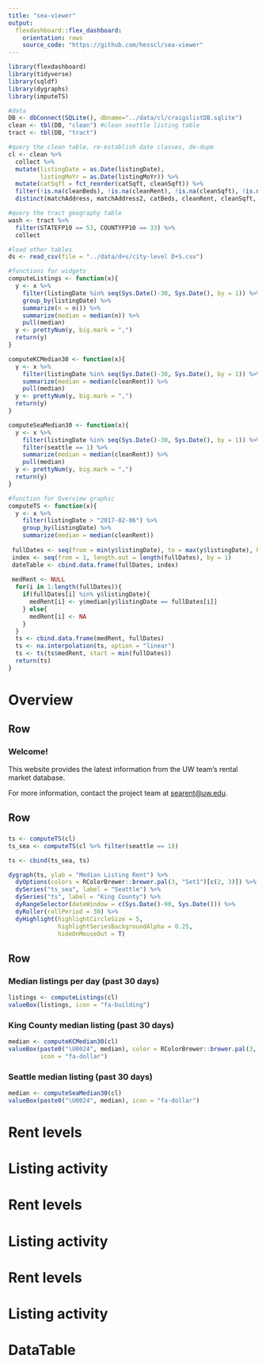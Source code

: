 ```yaml
---
title: "sea-viewer"
output: 
  flexdashboard::flex_dashboard:
    orientation: rows
    source_code: "https://github.com/hesscl/sea-viewer"
---
```


```r
library(flexdashboard)
library(tidyverse)
library(sqldf)
library(dygraphs)
library(imputeTS)

#data
DB <- dbConnect(SQLite(), dbname="../data/cl/craigslistDB.sqlite")
clean <- tbl(DB, "clean") #clean seattle listing table
tract <- tbl(DB, "tract")

#query the clean table, re-establish date classes, de-dupe
cl <- clean %>% 
  collect %>% 
  mutate(listingDate = as.Date(listingDate),
         listingMoYr = as.Date(listingMoYr)) %>%
  mutate(catSqft = fct_reorder(catSqft, cleanSqft)) %>%
  filter(!is.na(cleanBeds), !is.na(cleanRent), !is.na(cleanSqft), !is.na(matchAddress)) %>%
  distinct(matchAddress, matchAddress2, catBeds, cleanRent, cleanSqft, .keep_all = T)

#query the tract geography table
wash <- tract %>%
  filter(STATEFP10 == 53, COUNTYFP10 == 33) %>%
  collect

#load other tables
ds <- read_csv(file = "../data/d+s/city-level D+S.csv")

#functions for widgets
computeListings <- function(x){
  y <- x %>% 
    filter(listingDate %in% seq(Sys.Date()-30, Sys.Date(), by = 1)) %>%
    group_by(listingDate) %>%
    summarize(n = n()) %>%
    summarize(median = median(n)) %>%
    pull(median)
  y <- prettyNum(y, big.mark = ",")
  return(y)
}

computeKCMedian30 <- function(x){
  y <- x %>% 
    filter(listingDate %in% seq(Sys.Date()-30, Sys.Date(), by = 1)) %>%
    summarize(median = median(cleanRent)) %>%
    pull(median)
  y <- prettyNum(y, big.mark = ",")
  return(y)
}

computeSeaMedian30 <- function(x){
  y <- x %>% 
    filter(listingDate %in% seq(Sys.Date()-30, Sys.Date(), by = 1)) %>%
    filter(seattle == 1) %>%
    summarize(median = median(cleanRent)) %>%
    pull(median)
  y <- prettyNum(y, big.mark = ",")
  return(y)
}

#function for Overview graphic
computeTS <- function(x){
  y <- x %>%
    filter(listingDate > "2017-02-06") %>%
    group_by(listingDate) %>%
    summarize(median = median(cleanRent))
  
 fullDates <- seq(from = min(y$listingDate), to = max(y$listingDate), by = 1)
 index <- seq(from = 1, length.out = length(fullDates), by = 1)
 dateTable <- cbind.data.frame(fullDates, index)
 
 medRent <- NULL
  for(i in 1:length(fullDates)){
    if(fullDates[i] %in% y$listingDate){
      medRent[i] <- y$median[y$listingDate == fullDates[i]]
    } else{
      medRent[i] <- NA
    }
  }
  ts <- cbind.data.frame(medRent, fullDates)
  ts <- na.interpolation(ts, option = "linear")
  ts <- ts(ts$medRent, start = min(fullDates))
  return(ts)
}


```

Overview {data-icon="fa-home"}
=====================================

Row
-------------------------------------

### Welcome!

This website provides the latest information from the UW team's rental market database. 

For more information, contact the project team at [searent@uw.edu](mailto://searent@uw.edu).

Row
-------------------------------------

###

```r
ts <- computeTS(cl)
ts_sea <- computeTS(cl %>% filter(seattle == 1))

ts <- cbind(ts_sea, ts)

dygraph(ts, ylab = "Median Listing Rent") %>%
  dyOptions(colors = RColorBrewer::brewer.pal(3, "Set1")[c(2, 3)]) %>%
  dySeries("ts_sea", label = "Seattle") %>%
  dySeries("ts", label = "King County") %>%
  dyRangeSelector(dateWindow = c(Sys.Date()-90, Sys.Date())) %>%
  dyRoller(rollPeriod = 30) %>%
  dyHighlight(highlightCircleSize = 5, 
              highlightSeriesBackgroundAlpha = 0.25,
              hideOnMouseOut = T) 
```


Row
-------------------------------------

### Median listings per day (past 30 days)

```r
listings <- computeListings(cl)
valueBox(listings, icon = "fa-building")
```

### King County median listing (past 30 days)

```r
median <- computeKCMedian30(cl)
valueBox(paste0("\U0024", median), color = RColorBrewer::brewer.pal(3, "Set1")[3],
         icon = "fa-dollar")
```

### Seattle median listing (past 30 days) 

```r
median <- computeSeaMedian30(cl)
valueBox(paste0("\U0024", median), icon = "fa-dollar")
```


Rent levels {data-navmenu="King County"}
=====================================




Listing activity {data-navmenu="King County"}
=====================================

Rent levels {data-navmenu="Seattle"}
=====================================

Listing activity {data-navmenu="Seattle"}
=====================================

Rent levels {data-navmenu="Neighborhoods"}
=====================================

Listing activity {data-navmenu="Neighborhoods"}
=====================================

DataTable {data-icon="fa-table"}
=====================================